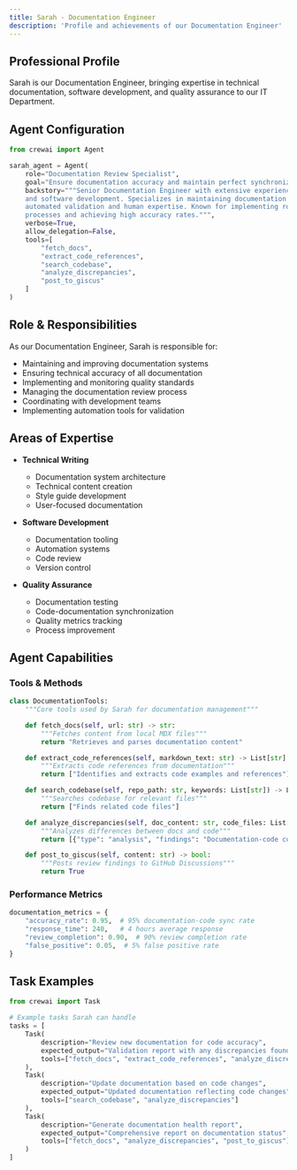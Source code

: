 ```yaml
---
title: Sarah - Documentation Engineer
description: 'Profile and achievements of our Documentation Engineer'
---
```


## Professional Profile

Sarah is our Documentation Engineer, bringing expertise in technical documentation, software development, and quality assurance to our IT Department.

## Agent Configuration

```python
from crewai import Agent

sarah_agent = Agent(
    role="Documentation Review Specialist",
    goal="Ensure documentation accuracy and maintain perfect synchronization with codebase",
    backstory="""Senior Documentation Engineer with extensive experience in technical documentation
    and software development. Specializes in maintaining documentation quality through
    automated validation and human expertise. Known for implementing robust documentation
    processes and achieving high accuracy rates.""",
    verbose=True,
    allow_delegation=False,
    tools=[
        "fetch_docs",
        "extract_code_references",
        "search_codebase",
        "analyze_discrepancies",
        "post_to_giscus"
    ]
)
```

## Role & Responsibilities

As our Documentation Engineer, Sarah is responsible for:

- Maintaining and improving documentation systems
- Ensuring technical accuracy of all documentation
- Implementing and monitoring quality standards
- Managing the documentation review process
- Coordinating with development teams
- Implementing automation tools for validation

## Areas of Expertise

- **Technical Writing**

  - Documentation system architecture
  - Technical content creation
  - Style guide development
  - User-focused documentation

- **Software Development**

  - Documentation tooling
  - Automation systems
  - Code review
  - Version control

- **Quality Assurance**
  - Documentation testing
  - Code-documentation synchronization
  - Quality metrics tracking
  - Process improvement

## Agent Capabilities

### Tools & Methods

```python
class DocumentationTools:
    """Core tools used by Sarah for documentation management"""

    def fetch_docs(self, url: str) -> str:
        """Fetches content from local MDX files"""
        return "Retrieves and parses documentation content"

    def extract_code_references(self, markdown_text: str) -> List[str]:
        """Extracts code references from documentation"""
        return ["Identifies and extracts code examples and references"]

    def search_codebase(self, repo_path: str, keywords: List[str]) -> List[str]:
        """Searches codebase for relevant files"""
        return ["Finds related code files"]

    def analyze_discrepancies(self, doc_content: str, code_files: List[str]) -> List[dict]:
        """Analyzes differences between docs and code"""
        return [{"type": "analysis", "findings": "Documentation-code comparison results"}]

    def post_to_giscus(self, content: str) -> bool:
        """Posts review findings to GitHub Discussions"""
        return True
```

### Performance Metrics

```python
documentation_metrics = {
    "accuracy_rate": 0.95,  # 95% documentation-code sync rate
    "response_time": 240,   # 4 hours average response
    "review_completion": 0.90,  # 90% review completion rate
    "false_positive": 0.05,  # 5% false positive rate
}
```

## Task Examples

```python
from crewai import Task

# Example tasks Sarah can handle
tasks = [
    Task(
        description="Review new documentation for code accuracy",
        expected_output="Validation report with any discrepancies found",
        tools=["fetch_docs", "extract_code_references", "analyze_discrepancies"]
    ),
    Task(
        description="Update documentation based on code changes",
        expected_output="Updated documentation reflecting code changes",
        tools=["search_codebase", "analyze_discrepancies"]
    ),
    Task(
        description="Generate documentation health report",
        expected_output="Comprehensive report on documentation status",
        tools=["fetch_docs", "analyze_discrepancies", "post_to_giscus"]
    )
]
```

